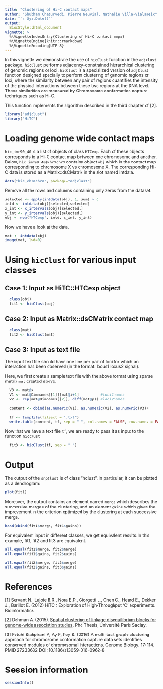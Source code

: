 ```yaml
---
title: "Clustering of Hi-C contact maps"
author: "Shubham Chaturvedi, Pierre Neuvial, Nathalie Villa-Vialaneix"
date: "`r Sys.Date()`"
output: 
  BiocStyle::html_document
vignette: >
  %\VignetteIndexEntry{Clustering of Hi-C contact maps}
  %\VignetteEngine{knitr::rmarkdown}
  %\VignetteEncoding{UTF-8}
---
```


In this vignette we demonstrate the use of `hicClust` function in the `adjclust` package. `hicClust` performs adjacency-constrained hierarchical clustering of genomic regions or loci. `hicClust` is a specialized version of `adjClust` function designed specially to perform clustering of genomic regions or loci, where the similarity between any pair of regions quantifies the intensity of the physical interactions between these two regions at the DNA level. These similarities are measured by Chromosome conformation capture techniques such as Hi-C.

This function implements the algorithm described in the third chapter of [2].

```r
library("adjclust")
library("HiTC")
```

# Loading genome wide contact maps 

`hic_imr90_40` is a list of objects of class `HTCexp`. Each of these objects corresponds to a Hi-C contact map between one chromosome and another. Below, `hic_imr90_40$chrXchrX` contains object `obj` which is the contact map corresponding to chromosome X vs chromosome X. The corresponding Hi-C data is stored as a Matrix::dsCMatrix in the slot named intdata.

```r
data("hic_chrXchrX", package="adjclust")
```

Remove all the rows and columns containing only zeros from the dataset.

```r
selected <- apply(intdata(obj), 1, sum) > 0
intd <- intdata(obj)[selected,selected]
x_int <- x_intervals(obj)[selected,]
y_int <- y_intervals(obj)[selected,]
obj <- new("HTCexp", intd, x_int, y_int)
```

Now we have a look at the data.

```r
mat <- intdata(obj)
image(mat, lwd=0)
```

# Using `hicClust`  for various input classes

##  Case 1: Input as HiTC::HTCexp object

```r
  class(obj)
  fit1 <- hicClust(obj)
```
    
## Case 2: Input as Matrix::dsCMatrix contact map

```r
  class(mat)
  fit2 <- hicClust(mat)
```

## Case 3: Input as text file

The input text file should have one line per pair of loci for which an interaction has been observed (in the format: locus1 <space> locus2 <space> signal).

Here, we first create a sample text file with the above format using sparse matrix `mat` created above. 

```r
  V3 <- mat@x
  V1 <- mat@Dimnames[[1]][mat@i+1]          #loci1names
  V2 <- rep(mat@Dimnames[[2]], diff(mat@p)) #loci2names
  
  content <- cbind(as.numeric(V1), as.numeric(V2), as.numeric(V3))
  
  tf <- tempfile(fileext = ".txt")
  write.table(content, tf, sep = " ", col.names = FALSE, row.names = FALSE)
```

Now that we have a text file `tf`, we are ready to pass it as input to the function `hicclust`

```r
  fit3 <- hicClust(tf, sep = " ")  
```

# Output

The output of the `snpClust` is of class "hclust". In particular, it can be plotted as a dendrogram:

```r
plot(fit1)
```


Moreover, the output contains an element named `merge` which describes the successive merges of the clustering, and an element `gains` which gives the improvement in the criterion optimized by the clustering at each successive merge.

```r
head(cbind(fit1$merge, fit1$gains))
```


For equivalent input in different classes, we get equivalent results.In this example, fit1, fit2 and fit3 are equivalent.

```r
all.equal(fit1$merge, fit2$merge)
all.equal(fit1$gains, fit2$gains)

all.equal(fit2$merge, fit3$merge)
all.equal(fit2$gains, fit3$gains)
```

# References

[1] Servant N., Lajoie B.R., Nora E.P., Giorgetti L., Chen C., Heard E., Dekker J., Barillot E. (2012) HiTC : Exploration of High-Throughput 'C' experiments. Bioinformatics

[2] Dehman A. (2015). [Spatial clustering of linkage disequilibrium blocks for genome-wide association studies](https://tel.archives-ouvertes.fr/tel-01288568/). Phd Thesis, Université Paris Saclay.

[3] Fotuhi Siahpirani A, Ay F, Roy S. (2016) A multi-task graph-clustering approach for chromosome conformation capture data sets identifies conserved modules of chromosomal interactions. Genome Biology. 17: 114. PMID 27233632 DOI: 10.1186/s13059-016-0962-8 

# Session information

```r
sessionInfo()
```
